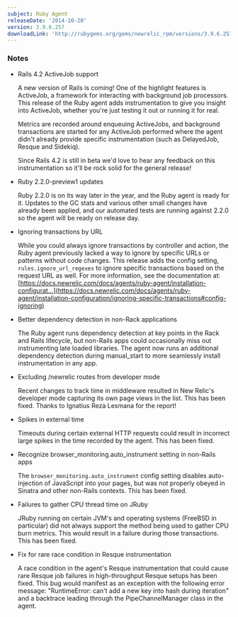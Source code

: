```yaml
---
subject: Ruby Agent
releaseDate: '2014-10-20'
version: 3.9.6.257
downloadLink: 'http://rubygems.org/gems/newrelic_rpm/versions/3.9.6.257'
---
```


### Notes

* Rails 4.2 ActiveJob support

  A new version of Rails is coming! One of the highlight features is ActiveJob, a framework for interacting with background job processors. This release of the Ruby agent adds instrumentation to give you insight into ActiveJob, whether you're just testing it out or running it for real.

  Metrics are recorded around enqueuing ActiveJobs, and background transactions are started for any ActiveJob performed where the agent didn't already provide specific instrumentation (such as DelayedJob, Resque and Sidekiq).

  Since Rails 4.2 is still in beta we'd love to hear any feedback on this instrumentation so it'll be rock solid for the general release!
* Ruby 2.2.0-preview1 updates

  Ruby 2.2.0 is on its way later in the year, and the Ruby agent is ready for it. Updates to the GC stats and various other small changes have already been applied, and our automated tests are running against 2.2.0 so the agent will be ready on release day.
* Ignoring transactions by URL

  While you could always ignore transactions by controller and action, the Ruby agent previously lacked a way to ignore by specific URLs or patterns without code changes. This release adds the config setting, `rules.ignore_url_regexes` to ignore specific transactions based on the request URL as well. For more information, see the documentation at: [https://docs.newrelic.com/docs/agents/ruby-agent/installation-configurat...](https://docs.newrelic.com/docs/agents/ruby-agent/installation-configuration/ignoring-specific-transactions#config-ignoring)
* Better dependency detection in non-Rack applications

  The Ruby agent runs dependency detection at key points in the Rack and Rails lifecycle, but non-Rails apps could occasionally miss out instrumenting late loaded libraries. The agent now runs an additional dependency detection during manual_start to more seamlessly install instrumentation in any app.
* Excluding /newrelic routes from developer mode

  Recent changes to track time in middleware resulted in New Relic's developer mode capturing its own page views in the list. This has been fixed. Thanks to Ignatius Reza Lesmana for the report!
* Spikes in external time

  Timeouts during certain external HTTP requests could result in incorrect large spikes in the time recorded by the agent. This has been fixed.
* Recognize browser_monitoring.auto_instrument setting in non-Rails apps

  The `browser_monitoring.auto_instrument` config setting disables auto-injection of JavaScript into your pages, but was not properly obeyed in Sinatra and other non-Rails contexts. This has been fixed.
* Failures to gather CPU thread time on JRuby

  JRuby running on certain JVM's and operating systems (FreeBSD in particular) did not always support the method being used to gather CPU burn metrics. This would result in a failure during those transactions. This has been fixed.
* Fix for rare race condition in Resque instrumentation

  A race condition in the agent's Resque instrumentation that could cause rare Resque job failures in high-throughput Resque setups has been fixed. This bug would manifest as an exception with the following error message: "RuntimeError: can't add a new key into hash during iteration" and a backtrace leading through the PipeChannelManager class in the agent.
